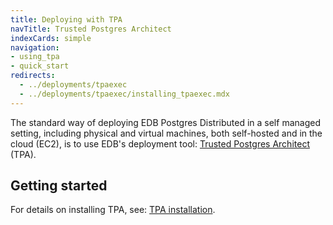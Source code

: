 ```yaml
---
title: Deploying with TPA
navTitle: Trusted Postgres Architect
indexCards: simple
navigation:
- using_tpa
- quick_start
redirects:
  - ../deployments/tpaexec
  - ../deployments/tpaexec/installing_tpaexec.mdx
---
```


The standard way of deploying EDB Postgres Distributed in a self managed setting,
including physical and virtual machines, both self-hosted and in the cloud
(EC2), is to use EDB's deployment tool: [Trusted Postgres Architect](/tpa/latest/) (TPA).

## Getting started

For details on installing TPA, see: [TPA installation](/tpa/latest/INSTALL/). 


